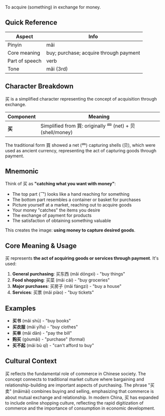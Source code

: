 To acquire (something) in exchange for money.

## Quick Reference

| Aspect         | Info                                   |
| -------------- | -------------------------------------- |
| Pinyin         | mǎi                                    |
| Core meaning   | buy; purchase; acquire through payment |
| Part of speech | verb                                   |
| Tone           | mǎi (3rd)                              |

## Character Breakdown

买 is a simplified character representing the concept of acquisition through exchange.

| Component | Meaning                                                    |
| --------- | ---------------------------------------------------------- |
| **买**    | Simplified from 買: originally 罒 (net) + 贝 (shell/money) |

The traditional form 買 showed a net (罒) capturing shells (贝), which were used as ancient
currency, representing the act of capturing goods through payment.

## Mnemonic

Think of 买 as **"catching what you want with money"**:

- The top part (乛) looks like a hand reaching for something
- The bottom part resembles a container or basket for purchases
- Picture yourself at a market, reaching out to acquire goods
- Your money "catches" the items you desire
- The exchange of payment for products
- The satisfaction of obtaining something valuable

This creates the image: **using money to capture desired goods**.

## Core Meaning & Usage

买 represents **the act of acquiring goods or services through payment**. It's used:

1. **General purchasing**: 买东西 (mǎi dōngxi) - "buy things"
2. **Food shopping**: 买菜 (mǎi cài) - "buy groceries"
3. **Major purchases**: 买房子 (mǎi fángzi) - "buy a house"
4. **Services**: 买票 (mǎi piào) - "buy tickets"

## Examples

- **买书** (mǎi shū) - "buy books"
- **买衣服** (mǎi yīfu) - "buy clothes"
- **买单** (mǎi dān) - "pay the bill"
- **购买** (gòumǎi) - "purchase" (formal)
- **买不起** (mǎi bù qǐ) - "can't afford to buy"

## Cultural Context

买 reflects the fundamental role of commerce in Chinese society. The concept connects to traditional
market culture where bargaining and relationship-building are important aspects of purchasing. The
phrase "买卖" (mǎimài) combines buying and selling, emphasizing that commerce is about mutual
exchange and relationship. In modern China, 买 has expanded to include online shopping culture,
reflecting the rapid digitization of commerce and the importance of consumption in economic
development.
